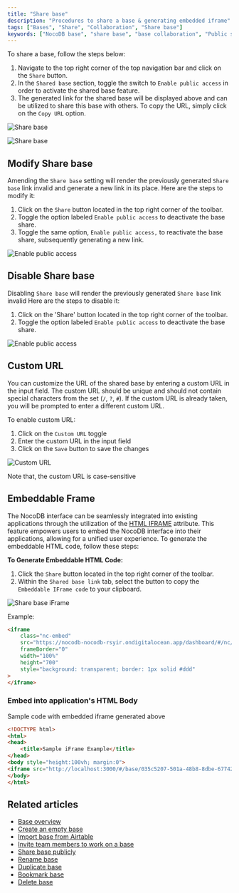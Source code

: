 ```yaml
---
title: "Share base"
description: "Procedures to share a base & generating embedded iframe"
tags: ["Bases", "Share", "Collaboration", "Share base"]
keywords: ["NocoDB base", "share base", "base collaboration", "Public share"]
---
```


To share a base, follow the steps below:
1. Navigate to the top right corner of the top navigation bar and click on the `Share` button.
2. In the `Shared base` section, toggle the switch to `Enable public access` in order to activate the shared base feature.
3. The generated link for the shared base will be displayed above and can be utilized to share this base with others. To copy the URL, simply click on the `Copy URL` option.
  
![Share base](/img/v2/base/share-base-1.png)

![Share base](/img/v2/base/share-base-2.png)


## Modify Share base
Amending the `Share base` setting will render the previously generated `Share base` link invalid and generate a new link in its place.
Here are the steps to modify it:
1. Click on the `Share` button located in the top right corner of the toolbar.
2. Toggle the option labeled `Enable public access` to deactivate the base share.
3. Toggle the same option, `Enable public access,` to reactivate the base share, subsequently generating a new link.

![Enable public access](/img/v2/base/share-base-enable-public-access.png)

## Disable Share base
Disabling `Share base` will render the previously generated `Share base` link invalid
Here are the steps to disable it:
1. Click on the 'Share' button located in the top right corner of the toolbar.
2. Toggle the option labeled `Enable public access` to deactivate the base share.

![Enable public access](/img/v2/base/share-base-enable-public-access.png)

## Custom URL
You can customize the URL of the shared base by entering a custom URL in the input field. The custom URL should be unique and should not contain special characters from the set (`/`, `?`, `#`). If the custom URL is already taken, you will be prompted to enter a different custom URL.

To enable custom URL:
1. Click on the `Custom URL` toggle
2. Enter the custom URL in the input field
3. Click on the `Save` button to save the changes

![Custom URL](/img/v2/base/customURL.png)

<Callout type="info">Note that, the custom URL is case-sensitive</Callout>

## Embeddable Frame

The NocoDB interface can be seamlessly integrated into existing applications through the utilization of the [HTML IFRAME](https://developer.mozilla.org/en-US/docs/Web/HTML/Element/iframe) attribute. This feature empowers users to embed the NocoDB interface into their applications, allowing for a unified user experience. To generate the embeddable HTML code, follow these steps:

**To Generate Embeddable HTML Code:**
1. Click the `Share` button located in the top right corner of the toolbar.
2. Within the `Shared base link` tab, select the button to copy the `Embeddable IFrame code` to your clipboard.

![Share base iFrame](/img/v2/base/share-base-iframe.png)

Example:

```html
<iframe
    class="nc-embed"
    src="https://nocodb-nocodb-rsyir.ondigitalocean.app/dashboard/#/nc/base/e3bba9df-4fc1-4d11-b7ce-41c4a3ad6810?embed"
    frameBorder="0"
    width="100%"
    height="700"
    style="background: transparent; border: 1px solid #ddd"
>
</iframe>
```

### Embed into application's HTML Body

Sample code with embedded iframe generated above

```html
<!DOCTYPE html>
<html>
<head>
    <title>Sample iFrame Example</title>
</head>
<body style="height:100vh; margin:0">
<iframe src="http://localhost:3000/#/base/035c5207-501a-48b8-8dbe-67742b78323e" width="100%" height="100%" style="border: none;"></iframe>
</body>
</html>
```

## Related articles
- [Base overview](/docs/product-docs/bases)
- [Create an empty base](/docs/product-docs/bases/create-base)
- [Import base from Airtable](/docs/product-docs/bases/import-base-from-airtable)
- [Invite team members to work on a base](/docs/product-docs/bases/base-collaboration)
- [Share base publicly](/docs/product-docs/bases/share-base)
- [Rename base](/docs/product-docs/bases/actions-on-base#rename-base)
- [Duplicate base](/docs/product-docs/bases/actions-on-base#duplicate-base)
- [Bookmark base](/docs/product-docs/bases/actions-on-base#star-base)
- [Delete base](/docs/product-docs/bases/actions-on-base#delete-base)